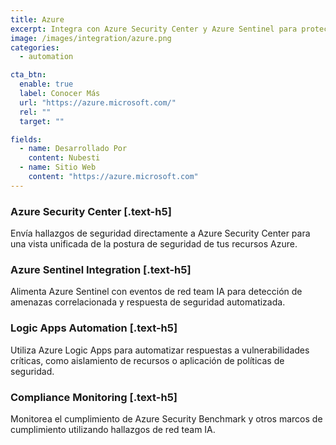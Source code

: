 ```yaml
---
title: Azure
excerpt: Integra con Azure Security Center y Azure Sentinel para protección completa de tu infraestructura en la nube
image: /images/integration/azure.png
categories:
  - automation

cta_btn:
  enable: true
  label: Conocer Más
  url: "https://azure.microsoft.com/"
  rel: ""
  target: ""

fields:
  - name: Desarrollado Por
    content: Nubesti
  - name: Sitio Web
    content: "https://azure.microsoft.com"
---
```


<Gallery>
  <GalleryItem
    image_src="/integration/images/1.jpg"
    image_alt="texto alt de ejemplo"
    video_src="LXb3EKWsInQ"
    image_source="content-collection"
  />
  <GalleryItem
    width="1/2"
    image_src="/integration/images/2.jpg"
    image_alt="texto alt de ejemplo"
    image_source="content-collection"
  />
  <GalleryItem
    width="1/2"
    image_src="/integration/images/3.jpg"
    image_alt="texto alt de ejemplo"
    image_source="content-collection"
  />
</Gallery>

### Azure Security Center [.text-h5]

Envía hallazgos de seguridad directamente a Azure Security Center para una vista unificada de la postura de seguridad de tus recursos Azure.

### Azure Sentinel Integration [.text-h5]

Alimenta Azure Sentinel con eventos de red team IA para detección de amenazas correlacionada y respuesta de seguridad automatizada.

### Logic Apps Automation [.text-h5]

Utiliza Azure Logic Apps para automatizar respuestas a vulnerabilidades críticas, como aislamiento de recursos o aplicación de políticas de seguridad.

### Compliance Monitoring [.text-h5]

Monitorea el cumplimiento de Azure Security Benchmark y otros marcos de cumplimiento utilizando hallazgos de red team IA.

